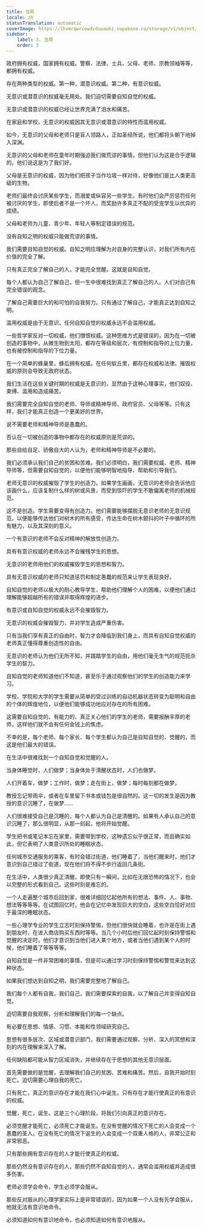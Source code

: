 ```yaml
---
title: 当局
locale: zh
statusTranslation: automatic
coverImage: https://lhvmrqwrcowdvduuaukz.supabase.co/storage/v1/object/public/strapi-uploads/small_cover-educacion-fundamental.webp-2d51a7828a2b1309555be27f7e2a61a0.webp
sidebar:
    label: 3. 当局
    order: 3
---
```

政府拥有权威，国家拥有权威。警察、法律、士兵、父母、老师、宗教领袖等等，都拥有权威。

存在两种类型的权威。第一种，潜意识权威。第二种，有意识权威。

无意识或潜意识的权威毫无用处。我们迫切需要自知自觉的权威。

无意识或潜意识的权威已经让世界充满了泪水和痛苦。

在家庭和学校，无意识的权威因其无意识或潜意识的特性而滥用权威。

如今，无意识的父母和老师只是盲人领路人，正如圣经所说，他们都将头朝下地掉入深渊。

无意识的父母和老师在童年时期强迫我们做荒谬的事情，但他们认为这是合乎逻辑的。他们说这是为了我们好。

父母是无意识的权威，因为他们把孩子当作垃圾一样对待，好像他们是比人类更高级的生物。

老师们最终会讨厌某些学生，而溺爱或纵容另一些学生。有时他们会严厉惩罚任何被讨厌的学生，即使后者不是一个坏人，而奖励许多真正不配的受宠学生以优异的成绩。

父母和老师为儿童、青少年、年轻人等制定错误的规范。

没有自知之明的权威只能做荒谬的事情。

我们需要自知自觉的权威。自知之明应理解为对自身的完整认识，对我们所有内在价值的完全了解。

只有真正完全了解自己的人，才能完全觉醒。这就是自知自觉。

每个人都认为自己了解自己，但一生中很难找到真正了解自己的人。人们对自己有完全错误的观念。

了解自己需要巨大的和可怕的自我努力。只有通过了解自己，才能真正达到自知之明。

滥用权威是由于无意识。任何自知自觉的权威永远不会滥用权威。

一些哲学家反对一切权威，他们憎恨权威。这种思维方式是错误的，因为在一切被创造的事物中，从微生物到太阳，都存在等级和层次，有控制和指导的上位力量，也有被控制和指导的下位力量。

在一个简单的蜂巢里，蜂后拥有权威。在任何蚁丘里，都存在权威和法律。摧毁权威的原则会导致无政府状态。

我们生活在这些关键时期的权威是无意识的，显然由于这种心理事实，他们奴役、束缚、滥用和造成痛苦。

我们需要完全自知自觉的老师、导师或精神导师、政府官员、父母等等。只有这样，我们才能真正创造一个更美好的世界。

说不需要老师和精神导师是愚蠢的。

否认在一切被创造的事物中都存在的权威原则是荒谬的。

那些自给自足、骄傲自大的人认为，老师和精神导师是不必要的。

我们必须承认我们自己的贫困和苦难。我们必须明白，我们需要权威、老师、精神导师等，但需要自知自觉的，以便他们能够明智地指导、帮助和引导我们。

老师无意识的权威摧毁了学生的创造力。如果学生画画，无意识的老师会告诉他应该画什么，应该复制什么样的树或风景，而受到惊吓的学生不敢偏离老师的机械规范。

这不是创造。学生需要变得有创造力。他们需要能够摆脱无意识老师的无意识规范，以便能够传达他们对树木的所有感受，传达生命在树木颤抖的叶子中循环的所有魅力，以及其深刻的意义。

一个有意识的老师不会反对精神的解放性创造力。

具有有意识权威的老师永远不会摧残学生的思想。

无意识的老师用他们的权威摧毁学生的思想和智力。

具有无意识权威的老师只知道惩罚和制定愚蠢的规范来让学生表现良好。

自知自觉的老师以极大的耐心教导学生，帮助他们理解个人的困难，以便他们通过理解能够超越所有的错误并取得辉煌的进步。

有意识或自知自觉的权威永远不会摧毁智力。

无意识的权威会摧毁智力，并对学生造成严重伤害。

只有当我们享有真正的自由时，智力才会降临到我们身上，而具有自知自觉权威的老师真正懂得尊重创造性的自由。

无意识的老师认为他们无所不知，并践踏学生的自由，用他们毫无生气的规范扼杀学生的智力。

自知自觉的老师知道他们不知道，甚至乐于通过观察他们的学生的创造能力来学习。

学校、学院和大学的学生需要从简单的受过训练的自动机器状态转变为聪明和自由的个体的辉煌地位，以便他们能够成功地应对存在的所有困难。

这需要自知自觉的、有能力的、真正关心他们的学生的老师，需要报酬丰厚的老师，这样他们就不会有任何金钱上的焦虑。

不幸的是，每个老师、每个家长、每个学生都认为自己是自知自觉的、觉醒的，而这是他们最大的错误。

在生活中很难找到一个自知自觉和觉醒的人。

当身体睡觉时，人们做梦；当身体处于清醒状态时，人们也做梦。

人们开着车，做梦；工作时，做梦；走在街上，做梦；每时每刻都在做梦。

教授忘记带雨伞，或者在车里留下书本或钱包是很自然的。这一切的发生是因为教授的意识沉睡了，在做梦……

人们很难接受自己是沉睡的，每个人都认为自己是清醒的。如果有人承认自己的意识沉睡了，那么很明显，从那一刻起，他将开始觉醒。

学生把书或笔记本忘在家里，需要带到学校，这种遗忘似乎很正常，而且确实如此，但它表明了人类意识所处的睡眠状态。

任何城市交通服务的乘客，有时会错过街道，他们睡着了，当他们醒来时，他们才意识到自己错过了街道，现在他们将不得不步行返回几条街。

在生活中，人类很少真正清醒，即使只有一瞬间，比如在无限恐怖的情况下，也会以完整的形式看到自己。这些时刻是难忘的。

一个人走遍整个城市后回到家，很难详细回忆起他所有的想法、事件、人、事物、想法等等等等。在试图回忆时，他会在记忆中发现巨大的空白，这些空白恰好对应于最深的睡眠状态。

一些心理学专业的学生立志时刻保持警惕，但他们很快就会睡着，也许是在街上遇到朋友时，在进入商店购买东西时等等。当几个小时后他们回忆起时刻保持警惕和觉醒的决定时，他们才意识到当他们进入某个地方，或者当他们遇到某个人的时候，他们睡着了等等等等。

自知自觉是一件非常困难的事情，但是可以通过学习时刻保持警惕和警觉来达到这种状态。

如果我们想达到自知之明，我们需要完整地了解自己。

我们每个人都有自我，我们自己，我们需要探索的自我，以了解自己并变得自知自觉。

迫切需要自我观察，分析和理解我们的每一个缺点。

有必要在思想、情感、习惯、本能和性领域研究自己。

思想有很多层次、区域或潜意识部门，我们需要通过观察、分析、深入的冥想和深刻的内在理解来深入了解。

任何缺陷都可能从智力区域消失，并继续存在于思想的其他无意识层面。

首先需要做的是觉醒，去理解我们自己的贫困、苦难和痛苦。然后，自我开始时刻死亡。迫切需要心理自我的死亡。

只有死亡，真正的意识存在才能在我们心中诞生。只有存在才能行使真正的有意识的权威。

觉醒，死亡，诞生。这是三个心理阶段，将我们引向真正的意识存在。

必须觉醒才能死亡，必须死亡才能诞生。在没有觉醒的情况下死亡的人会变成一个愚蠢的圣人。在没有死亡的情况下诞生的人会变成一个双重人格的人，非常公正和非常邪恶。

只有那些拥有意识存在的人才能行使真正的权威。

那些仍然没有意识存在的人，那些仍然不自知自觉的人，通常会滥用权威并造成很多伤害。

老师必须学会命令，学生必须学会服从。

那些反对服从的心理学家实际上是非常错误的，因为如果一个人没有先学会服从，他就无法有意识地命令。

必须知道如何有意识地命令，也必须知道如何有意识地服从。


